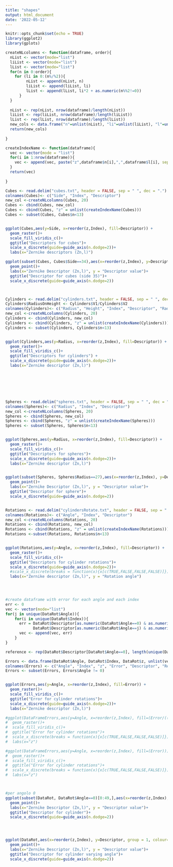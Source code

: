 ---
title: "shapes"
output: html_document
date: '2022-05-12'
---

```{r setup, include=FALSE}
knitr::opts_chunk$set(echo = TRUE)
library(ggplot2)
library(gplots)
```


```{r}
createNLcolumns <- function(dataframe, order){
  nList <- vector(mode="list")
  liList <- vector(mode="list")
  lList <- vector(mode="list")
  for(n in 0:order){
    for (li in 0:(n%/%2)){
	     nList <- append(nList, n)
	     liList <- append(liList, li)
	     lList <- append(lList, li*2 + as.numeric(n%%2!=0))
	  }
  }
  
  nList <- rep(nList, nrow(dataframe)/length(nList))
  liList <- rep(liList, nrow(dataframe)/length(liList))
  lList <- rep(lList, nrow(dataframe)/length(lList))
  new_cols <- data.frame("n"=unlist(nList), "li"=unlist(liList), "l"=unlist(lList))
  return(new_cols)
  
}
```


```{r}
createIndexName <- function(dataframe){
  vec <- vector(mode = "list")
  for(i in 1:nrow(dataframe)){
    vec <- append(vec, paste("z",dataframe$n[i],",",dataframe$l[i], sep=""))
  }
  return(vec)
    
}
```


```{r}
Cubes <- read.delim("cubes.txt", header = FALSE, sep = " ", dec = ".")
colnames(Cubes)<- c("Side", "Index", "Descriptor")
new_col <-createNLcolumns(Cubes, 20)
Cubes <- cbind(Cubes, new_col)
Cubes <- cbind(Cubes, "z" = unlist(createIndexName(Cubes)))
Cubes <- subset(Cubes, Cubes$n<13)


ggplot(Cubes,aes(y=Side, x=reorder(z,Index), fill=Descriptor)) + 
  geom_raster()+
  scale_fill_viridis_c()+
  ggtitle("Descriptors for cubes")+
  scale_x_discrete(guide=guide_axis(n.dodge=2))+
  labs(x="Zernike descriptors (Zn,l)")

ggplot(subset(Cubes, Cubes$Side==34),aes(x=reorder(z,Index), y=Descriptor, group = 1, colour=n%%2))+
  geom_point()+
  labs(x="Zernike Descriptor (Zn,l)", y = "Descriptor value")+
  ggtitle("Descriptor for cubes (side 35)")+
  scale_x_discrete(guide=guide_axis(n.dodge=2))




```


```{r}
Cylinders <- read.delim("cylinders.txt", header = FALSE, sep = " ", dec = ".")
Cylinders$RadiusOnHeight <- Cylinders$V1/Cylinders$V2 
colnames(Cylinders)<- c("Radius", "Height", "Index", "Descriptor", "RadiusOnEight")
new_col <-createNLcolumns(Cylinders, 20)
Cylinders <- cbind(Cylinders, new_col)
Cylinders <- cbind(Cylinders, "z" = unlist(createIndexName(Cylinders)))
Cylinders <- subset(Cylinders, Cylinders$n<13)


ggplot(Cylinders,aes(y=Radius, x=reorder(z,Index), fill=Descriptor)) + 
  geom_raster()+
  scale_fill_viridis_c()+
  ggtitle("Descriptors for cylinders") +
  scale_x_discrete(guide=guide_axis(n.dodge=2))+
  labs(x="Zernike descriptor (Zn,l)")








```
```{r}
Spheres <- read.delim("spheres.txt", header = FALSE, sep = " ", dec = ".")
colnames(Spheres)<- c("Radius", "Index", "Descriptor")
new_col <-createNLcolumns(Spheres, 20)
Spheres <- cbind(Spheres, new_col)
Spheres <- cbind(Spheres, "z" = unlist(createIndexName(Spheres)))
Spheres <- subset(Spheres, Spheres$n<13)


ggplot(Spheres,aes(y=Radius, x=reorder(z,Index), fill=Descriptor)) + 
  geom_raster()+
  scale_fill_viridis_c()+
  ggtitle("Descriptors for spheres")+
  scale_x_discrete(guide=guide_axis(n.dodge=2))+
  labs(x="Zernike descriptor (Zn,l)")


ggplot(subset(Spheres, Spheres$Radius==27),aes(x=reorder(z,Index), y=Descriptor,group = 1, colour=n%%2))+
  geom_point()+
  labs(x="Zernike Descriptor (Zn,l)", y = "Descriptor value")+
  ggtitle("Descriptor for sphere")+
  scale_x_discrete(guide=guide_axis(n.dodge=2))



```


```{r}

Rotations <- read.delim("cylindersRotate.txt", header = FALSE, sep = " ", dec = ".")
colnames(Rotations)<- c("Angle", "Index", "Descriptor")
new_col <-createNLcolumns(Rotations, 20)
Rotations <- cbind(Rotations, new_col)
Rotations <- cbind(Rotations, "z" = unlist(createIndexName(Rotations)))
Rotations <-subset(Rotations, Rotations$n<13)


ggplot(Rotations,aes(y=Angle, x=reorder(z,Index), fill=Descriptor)) + 
  geom_raster()+
  scale_fill_viridis_c()+
  ggtitle("Descriptors for cylinder rotations")+
  scale_x_discrete(guide=guide_axis(n.dodge=2))+
  #scale_x_discrete(breaks = function(x){x[c(TRUE,FALSE,FALSE,FALSE)]})+
  labs(x="Zernike descriptor (Zn,l)", y = "Rotation angle")
  




```



```{r}
#create dataframe with error for each angle and each index
err <- 0
vec <- vector(mode="list")
for(j in unique(DataRot$Angle)){
    for(i in unique(DataRot$Index)){
      err = DataRot$Descriptor[as.numeric(DataRot$Angle==0) & as.numeric(DataRot$Index==i)]-
            DataRot$Descriptor[as.numeric(DataRot$Angle==j) & as.numeric(DataRot$Index==i)]
      vec <- append(vec, err)
    }
}

reference <- rep(DataRot$Descriptor[DataRot$Angle==0], length(unique(DataRot$Angle)))

Errors <- data.frame(DataRot$Angle, DataRot$Index, DataRot$z, unlist(vec), DataRot$Descriptor, reference) 
colnames(Errors) <- c("Angle", "Index", "z", "Error", "Descriptor", "ReferenceDescriptor")
Errors <- subset(Errors, Errors$Angle != 0)


ggplot(Errors,aes(y=Angle, x=reorder(z,Index), fill=Error)) + 
  geom_raster()+
  scale_fill_viridis_c()+
  ggtitle("Error for cylinder rotations")+
  scale_x_discrete(guide=guide_axis(n.dodge=2))+
  labs(x="Zernike descriptor (Zn,l)")

#ggplot(DataFrameErrors,aes(y=Angle, x=reorder(z,Index), fill=(Error/((Descriptor+ReferenceDescriptor)/2)))) + 
#  geom_raster()+
#  scale_fill_viridis_c()+
#  ggtitle("Error for cylinder rotations")+
#  scale_x_discrete(breaks = function(x){x[c(TRUE,FALSE,FALSE,FALSE)]})+
#  labs(x="z")

#ggplot(DataFrameErrors,aes(y=Angle, x=reorder(z,Index), fill=(Error))) + 
#  geom_raster()+
#  scale_fill_viridis_c()+
#  ggtitle("Error for cylinder rotations")+
#  scale_x_discrete(breaks = function(x){x[c(TRUE,FALSE,FALSE,FALSE)]})+
#  labs(x="z")



#per angolo 0
ggplot(subset(DataRot, DataRot$Angle==0)[0:49,],aes(x=reorder(z,Index), y=Descriptor,group = 1, colour=n%%2))+
  geom_point()+
  labs(x="Zernike Descriptor (Zn,l)", y = "Descriptor value")+
  ggtitle("Descriptor for cylinder")+
  scale_x_discrete(guide=guide_axis(n.dodge=2))




ggplot(DataRot,aes(x=reorder(z,Index), y=Descriptor, group = 1, colour=Angle))+
  geom_point()+
  labs(x="Zernike Descriptor (Zn,l)", y = "Descriptor value")+
  ggtitle("Descriptor for cylinder varying angle")+
  scale_x_discrete(guide=guide_axis(n.dodge=2))



```

